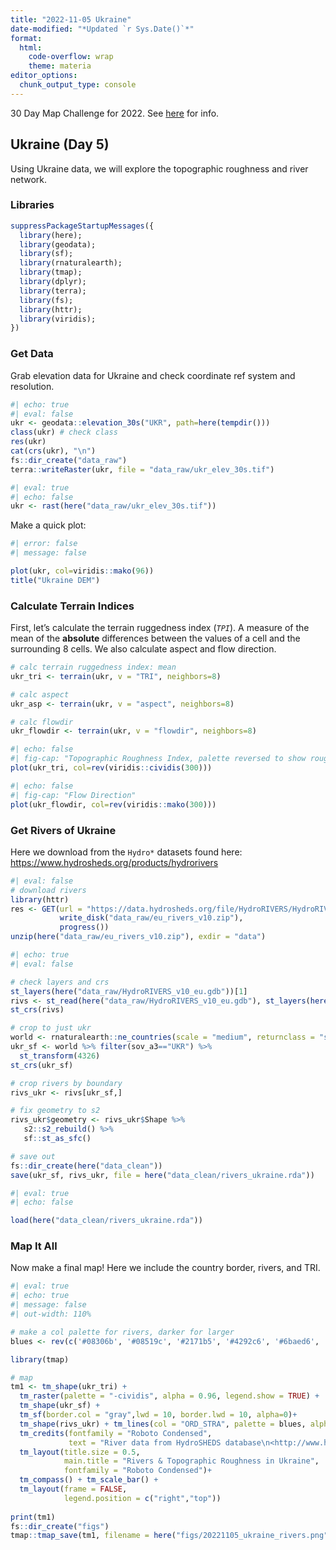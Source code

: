 ```yaml
---
title: "2022-11-05 Ukraine"
date-modified: "*Updated `r Sys.Date()`*"
format: 
  html:
    code-overflow: wrap
    theme: materia
editor_options: 
  chunk_output_type: console
---
```


30 Day Map Challenge for 2022. See [here](https://30daymapchallenge.com) for info.

## Ukraine (Day 5)

Using Ukraine data, we will explore the topographic roughness and river network.

### Libraries

```r
suppressPackageStartupMessages({
  library(here);
  library(geodata);
  library(sf);
  library(rnaturalearth);
  library(tmap);
  library(dplyr);
  library(terra);
  library(fs);
  library(httr);
  library(viridis);
})
```

### Get Data

Grab elevation data for Ukraine and check coordinate ref system and resolution.

```r
#| echo: true
#| eval: false
ukr <- geodata::elevation_30s("UKR", path=here(tempdir()))
class(ukr) # check class
res(ukr)
cat(crs(ukr), "\n")
fs::dir_create("data_raw")
terra::writeRaster(ukr, file = "data_raw/ukr_elev_30s.tif")
```

```r
#| eval: true
#| echo: false
ukr <- rast(here("data_raw/ukr_elev_30s.tif"))

```

Make a quick plot:

```r
#| error: false
#| message: false

plot(ukr, col=viridis::mako(96))
title("Ukraine DEM")

```

### Calculate Terrain Indices

First, let's calculate the terrain ruggedness index (*`TPI`*). A measure of the mean of the **absolute** differences between the values of a cell and the surrounding 8 cells. We also calculate aspect and flow direction.

```r
# calc terrain ruggedness index: mean 
ukr_tri <- terrain(ukr, v = "TRI", neighbors=8)

# calc aspect 
ukr_asp <- terrain(ukr, v = "aspect", neighbors=8)

# calc flowdir
ukr_flowdir <- terrain(ukr, v = "flowdir", neighbors=8)
```

::: {layout-ncol=2}

```r
#| echo: false
#| fig-cap: "Topographic Roughness Index, palette reversed to show roughest areas in blue"
plot(ukr_tri, col=rev(viridis::cividis(300)))

```

```r
#| echo: false
#| fig-cap: "Flow Direction"
plot(ukr_flowdir, col=rev(viridis::mako(300)))
```

:::

### Get Rivers of Ukraine

Here we download from the `Hydro*` datasets found here: [https://www.hydrosheds.org/products/hydrorivers](https://www.hydrosheds.org/products/hydrorivers)

```r
#| eval: false
# download rivers
library(httr)
res <- GET(url = "https://data.hydrosheds.org/file/HydroRIVERS/HydroRIVERS_v10_eu.gdb.zip",
           write_disk("data_raw/eu_rivers_v10.zip"),
           progress())
unzip(here("data_raw/eu_rivers_v10.zip"), exdir = "data")

```

```r
#| echo: true
#| eval: false

# check layers and crs
st_layers(here("data_raw/HydroRIVERS_v10_eu.gdb"))[1]
rivs <- st_read(here("data_raw/HydroRIVERS_v10_eu.gdb"), st_layers(here("data_raw/HydroRIVERS_v10_eu.gdb"))[1]$name) 
st_crs(rivs)

# crop to just ukr
world <- rnaturalearth::ne_countries(scale = "medium", returnclass = "sf")
ukr_sf <- world %>% filter(sov_a3=="UKR") %>% 
  st_transform(4326)
st_crs(ukr_sf)

# crop rivers by boundary
rivs_ukr <- rivs[ukr_sf,]

# fix geometry to s2
rivs_ukr$geometry <- rivs_ukr$Shape %>%
   s2::s2_rebuild() %>%
   sf::st_as_sfc()

# save out
fs::dir_create(here("data_clean"))
save(ukr_sf, rivs_ukr, file = here("data_clean/rivers_ukraine.rda"))
```

```r
#| eval: true
#| echo: false

load(here("data_clean/rivers_ukraine.rda"))
```


### Map It All

Now make a final map! Here we include the country border, rivers, and TRI.

::: {.column-page}

```r
#| eval: true
#| echo: true
#| message: false
#| out-width: 110%

# make a col palette for rivers, darker for larger
blues <- rev(c('#08306b', '#08519c', '#2171b5', '#4292c6', '#6baed6', '#9ecae1', '#c6dbef', '#deebf7'))

library(tmap)

# map
tm1 <- tm_shape(ukr_tri) + 
  tm_raster(palette = "-cividis", alpha = 0.96, legend.show = TRUE) +
  tm_shape(ukr_sf) + 
  tm_sf(border.col = "gray",lwd = 10, border.lwd = 10, alpha=0)+  
  tm_shape(rivs_ukr) + tm_lines(col = "ORD_STRA", palette = blues, alpha=1, lwd = "ORD_STRA", legend.lwd.show = FALSE, legend.col.show=FALSE) +
  tm_credits(fontfamily = "Roboto Condensed", 
             text = "River data from HydroSHEDS database\n<http://www.hydrosheds.org> WWF (2006-2013)",position = "LEFT")+
  tm_layout(title.size = 0.5,
            main.title = "Rivers & Topographic Roughness in Ukraine",
            fontfamily = "Roboto Condensed")+
  tm_compass() + tm_scale_bar() +
  tm_layout(frame = FALSE, 
            legend.position = c("right","top"))
  
print(tm1)
fs::dir_create("figs")
tmap::tmap_save(tm1, filename = here("figs/20221105_ukraine_rivers.png"), width = 11, height = 8.5, dpi = 300)
```

:::

